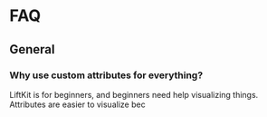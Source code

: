 # FAQ

## General

### Why use custom attributes for everything?

LiftKit is for beginners, and beginners need help visualizing things. Attributes are easier to visualize bec

